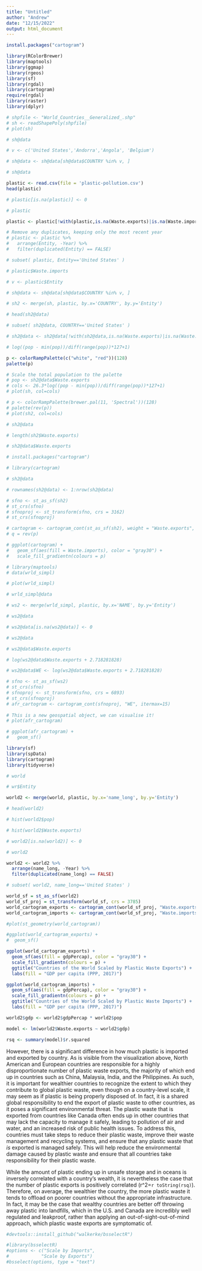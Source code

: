 ```yaml
---
title: "Untitled"
author: "Andrew"
date: "12/15/2022"
output: html_document
---
```



```r
install.packages("cartogram")
```

```r
library(RColorBrewer)
library(maptools)
library(ggmap)
library(rgeos)
library(sf)
library(rgdal)
library(cartogram)
require(rgdal)
library(raster)
library(dplyr)
```

```r
# shpfile <- "World_Countries__Generalized_.shp"
# sh <- readShapePoly(shpfile)
# plot(sh)
```

```r
# sh@data
```

```r
# v <- c('United States','Andorra','Angola', 'Belgium')
```

```r
# sh@data <- sh@data[sh@data$COUNTRY %in% v, ]
```

```r
# sh@data
```

```r
plastic <- read.csv(file = 'plastic-pollution.csv')
head(plastic)
```

```r
# plastic[is.na(plastic)] <- 0
```

```r
# plastic
```

```r
plastic <- plastic[!with(plastic,is.na(Waste.exports)|is.na(Waste.imports)|is.na(Waste.exports.per.capita)|is.na(Waste.imports.per.capita)),]
```

```r
# Remove any duplicates, keeping only the most recent year
# plastic <- plastic %>%
#   arrange(Entity, -Year) %>%
#   filter(duplicated(Entity) == FALSE)
```

```r
# subset( plastic, Entity=='United States' )
```

```r
# plastic$Waste.imports
```

```r
# v <- plastic$Entity
```

```r
# sh@data <- sh@data[sh@data$COUNTRY %in% v, ]
```

```r
# sh2 <- merge(sh, plastic, by.x='COUNTRY', by.y='Entity')
```

```r
# head(sh2@data)
```

```r
# subset( sh2@data, COUNTRY=='United States' )
```

```r
# sh2@data <- sh2@data[!with(sh2@data,is.na(Waste.exports)|is.na(Waste.imports)|is.na(Waste.exports.per.capita)|is.na(Waste.imports.per.capita)),]
```

```r
# log((pop - min(pop))/diff(range(pop))*127+1)
```

```r
p <- colorRampPalette(c("white", "red"))(128)
palette(p)

# Scale the total population to the palette
# pop <- sh2@data$Waste.exports
# cols <- 26.3*log((pop - min(pop))/diff(range(pop))*127+1)
# plot(sh, col=cols)
```

```r
# p <- colorRampPalette(brewer.pal(11, 'Spectral'))(128)
# palette(rev(p))
# plot(sh2, col=cols)
```

```r
# sh2@data
```

```r
# length(sh2$Waste.exports)
```

```r
# sh2@data$Waste.exports
```

```r
# install.packages("cartogram")
```

```r
# library(cartogram)
```

```r
# sh2@data
```

```r
# rownames(sh2@data) <- 1:nrow(sh2@data)
```

```r
# sfno <- st_as_sf(sh2)
# st_crs(sfno)
# sfnoproj <- st_transform(sfno, crs = 3162)
# st_crs(sfnoproj)
```

```r
# cartogram <- cartogram_cont(st_as_sf(sh2), weight = "Waste.exports", itermax = 7)
# q = rev(p)
```

```r
# ggplot(cartogram) +
#   geom_sf(aes(fill = Waste.imports), color = "gray30") +
#   scale_fill_gradientn(colours = p)
```

```r
# library(maptools)
# data(wrld_simpl)
```

```r
# plot(wrld_simpl)
```

```r
# wrld_simpl@data
```

```r
# ws2 <- merge(wrld_simpl, plastic, by.x='NAME', by.y='Entity')
```

```r
# ws2@data
```

```r
# ws2@data[is.na(ws2@data)] <- 0
```

```r
# ws2@data
```

```r
# ws2@data$Waste.exports
```

```r
# log(ws2@data$Waste.exports + 2.718281828)
```

```r
# ws2@data$WE <- log(ws2@data$Waste.exports + 2.718281828)
```

```r
# sfno <- st_as_sf(ws2)
# st_crs(sfno)
# sfnoproj <- st_transform(sfno, crs = 6893)
# st_crs(sfnoproj)
# afr_cartogram <- cartogram_cont(sfnoproj, "WE", itermax=15)
 
# This is a new geospatial object, we can visualise it!
# plot(afr_cartogram)
```

```r
# ggplot(afr_cartogram) +
#   geom_sf()
```

```r
library(sf)
library(spData)
library(cartogram)
library(tidyverse)
```

```r
# world
```

```r
# wr$Entity
```

```r
world2 <- merge(world, plastic, by.x='name_long', by.y='Entity')
```

```r
# head(world2)
```

```r
# hist(world2$pop)
```

```r
# hist(world2$Waste.exports)
```

```r
# world2[is.na(world2)] <- 0
```

```r
# world2
```

```r
world2 <- world2 %>%
  arrange(name_long, -Year) %>%
  filter(duplicated(name_long) == FALSE)
```

```r
# subset( world2, name_long=='United States' )
```

```r
world_sf = st_as_sf(world2)
world_sf_proj = st_transform(world_sf, crs = 3785)
world_cartogram_exports <- cartogram_cont(world_sf_proj, "Waste.exports")#, itermax = 20)
world_cartogram_imports <- cartogram_cont(world_sf_proj, "Waste.imports")#, itermax = 20)

#plot(st_geometry(world_cartogram))
```

```r
#ggplot(world_cartogram_exports) +
#  geom_sf()
```

```r
ggplot(world_cartogram_exports) +
  geom_sf(aes(fill = gdpPercap), color = "gray30") +
  scale_fill_gradientn(colours = p) + 
  ggtitle("Countries of the World Scaled by Plastic Waste Exports") + 
  labs(fill = "GDP per capita (PPP, 2017)")
```

```r
ggplot(world_cartogram_imports) +
  geom_sf(aes(fill = gdpPercap), color = "gray30") +
  scale_fill_gradientn(colours = p) + 
  ggtitle("Countries of the World Scaled by Plastic Waste Imports") + 
  labs(fill = "GDP per capita (PPP, 2017)")
```

```r
world2$gdp <- world2$gdpPercap * world2$pop

model <- lm(world2$Waste.exports ~ world2$gdp)

rsq <- summary(model)$r.squared
```

However, there is a significant difference in how much plastic is imported and exported by country. As is visible from the visualization above, North American and European countries are responsible for a highly disproportionate number of plastic waste exports, the majority of which end up in countries such as China, Malaysia, India, and the Philippines. As such, it is important for wealthier countries to recognize the extent to which they contribute to global plastic waste, even though on a country-level scale, it may seem as if plastic is being properly disposed of. In fact, it is a shared global responsibility to end the export of plastic waste to other countries, as it poses a significant environmental threat. The plastic waste that is exported from countries like Canada often ends up in other countries that may lack the capacity to manage it safely, leading to pollution of air and water, and an increased risk of public health issues. To address this, countries must take steps to reduce their plastic waste, improve their waste management and recycling systems, and ensure that any plastic waste that *is* exported is managed safely. This will help reduce the environmental damage caused by plastic waste and ensure that all countries take responsibility for their plastic waste.

While the amount of plastic ending up in unsafe storage and in oceans is inversely correlated with a country's wealth, it is nevertheless the case that the number of plastic exports is positively correlated (r^2=`r toString(rsq)`). Therefore, on average, the wealthier the country, the more plastic waste it tends to offload on poorer countries without the appropriate infrastructure. In fact, it may be the case that wealthy countries are better off throwing away plastic into landfills, which in the U.S. and Canada are incredibly well regulated and leakproof, rather than applying an out-of-sight-out-of-mind approach, which plastic waste exports are symptomatic of.


```r
#devtools::install_github("walkerke/bsselectR")
```
```r
#library(bsselectR)
#options <- c("Scale by Imports", 
#            "Scale by Exports")
#bsselect(options, type = "text")
```

